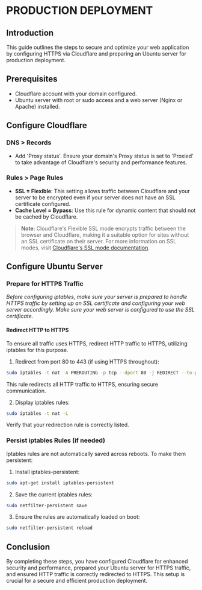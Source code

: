 # PRODUCTION DEPLOYMENT

## Introduction

This guide outlines the steps to secure and optimize your web application by configuring HTTPS via Cloudflare and preparing an Ubuntu server for production deployment.

## Prerequisites

- Cloudflare account with your domain configured.
- Ubuntu server with root or sudo access and a web server (Nginx or Apache) installed.

## Configure Cloudflare

### DNS > Records

- Add 'Proxy status'. Ensure your domain's Proxy status is set to 'Proxied' to take advantage of Cloudflare's security and performance features.

### Rules > Page Rules

- **SSL = Flexible**: This setting allows traffic between Cloudflare and your server to be encrypted even if your server does not have an SSL certificate configured.
- **Cache Level = Bypass**: Use this rule for dynamic content that should not be cached by Cloudflare.

> **Note**: Cloudflare's Flexible SSL mode encrypts traffic between the browser and Cloudflare, making it a suitable option for sites without an SSL certificate on their server. For more information on SSL modes, visit [Cloudflare's SSL mode documentation](https://developers.cloudflare.com/ssl/origin-configuration/ssl-modes/flexible/).

## Configure Ubuntu Server

### Prepare for HTTPS Traffic

*Before configuring iptables, make sure your server is prepared to handle HTTPS traffic by setting up an SSL certificate and configuring your web server accordingly. Make sure your web server is configured to use the SSL certificate.*

#### Redirect HTTP to HTTPS
To ensure all traffic uses HTTPS, redirect HTTP traffic to HTTPS, utilizing iptables for this purpose.

1. Redirect from port 80 to 443 (if using HTTPS throughout):
```bash
sudo iptables -t nat -A PREROUTING -p tcp --dport 80 -j REDIRECT --to-port 8000
```
This rule redirects all HTTP traffic to HTTPS, ensuring secure communication.

2. Display iptables rules:
```bash
sudo iptables -t nat -L
```
Verify that your redirection rule is correctly listed.

### Persist iptables Rules (if needed)

Iptables rules are not automatically saved across reboots. To make them persistent:

1. Install iptables-persistent:
```bash
sudo apt-get install iptables-persistent
```

2. Save the current iptables rules:
```bash
sudo netfilter-persistent save
```

3. Ensure the rules are automatically loaded on boot:
```bash
sudo netfilter-persistent reload
```

## Conclusion
By completing these steps, you have configured Cloudflare for enhanced security and performance, prepared your Ubuntu server for HTTPS traffic, and ensured HTTP traffic is correctly redirected to HTTPS. This setup is crucial for a secure and efficient production deployment.

